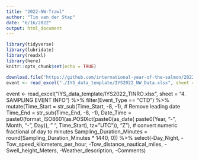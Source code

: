 ```yaml
---
title: "2022-NW-Trawl"
author: "Tim van der Stap"
date: "6/16/2022"
output: html_document
---
```


```r
library(tidyverse)
library(lubridate)
library(readxl)
library(here)
knitr::opts_chunk$set(echo = TRUE)
```

```r
download.file("https://github.com/international-year-of-the-salmon/2022-NW-Data-Template/blob/main/IYS2022_NW_Data.xlsx?raw=true", here("IYS_data_template", "IYS2022_NW_Data.xlsx"))
event <- read_excel("./IYS_data_template/IYS2022_NW_Data.xlsx", sheet = "Sampling_Event_Info")
```
event <- read_excel("IYS_data_template/IYS2022_TINRO.xlsx", 
    sheet = "4. SAMPLING EVENT INFO") %>% 
  filter(Event_Type == "CTD") %>% 
  mutate(Time_Start = str_sub(Time_Start, -8, -1), # Remove leading date
         Time_End = str_sub(Time_End, -8, -1),
         Date_Time = paste0(format_ISO8601(as.POSIXct(paste0(as_date(
           paste0(Year, "-", Month, "-", Day)), " ", Time_Start), tz="UTC")), "Z"),
        # convert numeric fractional of day to minutes
         Sampling_Duration_Minutes = round(Sampling_Duration_Minutes * 1440, 0)) %>%
  select(-Day_Night, -Tow_speed_kilometers_per_hour, -Tow_distance_nautical_miles, -Swell_height_Meters, -Weather_description, -Comments) 
